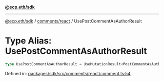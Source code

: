 [**@ecp.eth/sdk**](../../../index.mdx)

***

[@ecp.eth/sdk](/sdk-reference/index.mdx) / [comments/react](/sdk-reference/comments/react/index.mdx) / UsePostCommentAsAuthorResult

# Type Alias: UsePostCommentAsAuthorResult

```ts
type UsePostCommentAsAuthorResult = UseMutationResult<PostCommentAsAuthorResult, Error, UsePostCommentAsAuthorParams>;
```

Defined in: [packages/sdk/src/comments/react/comment.ts:54](https://github.com/ecp-eth/comments-monorepo/blob/main/packages/sdk/src/comments/react/comment.ts#L54)
